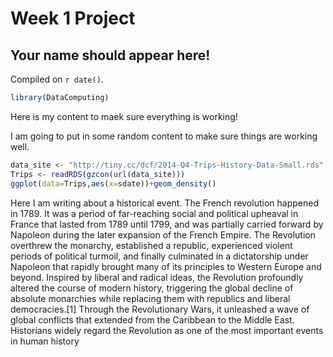 # Week 1 Project  

## Your name should appear here!

<!-- leave this material as is -->
Compiled on `r date()`.

```r
library(DataComputing)
```
<!-- put your content after this line -->

Here is my content to maek sure everything is working! 

I am going to put in some random content to make sure things are working well.

```r
data_site <- "http://tiny.cc/dcf/2014-Q4-Trips-History-Data-Small.rds"
Trips <- readRDS(gzcon(url(data_site)))
ggplot(data=Trips,aes(x=sdate))+geom_density()
```

Here I am writing about a historical event. The French revolution happened in 1789. It was a period of far-reaching social and political upheaval in France that lasted from 1789 until 1799, and was partially carried forward by Napoleon during the later expansion of the French Empire. The Revolution overthrew the monarchy, established a republic, experienced violent periods of political turmoil, and finally culminated in a dictatorship under Napoleon that rapidly brought many of its principles to Western Europe and beyond. Inspired by liberal and radical ideas, the Revolution profoundly altered the course of modern history, triggering the global decline of absolute monarchies while replacing them with republics and liberal democracies.[1] Through the Revolutionary Wars, it unleashed a wave of global conflicts that extended from the Caribbean to the Middle East. Historians widely regard the Revolution as one of the most important events in human history

